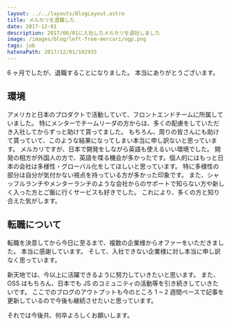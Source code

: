 ```yaml
---
layout: ../../layouts/BlogLayout.astro
title: メルカリを退職した
date: 2017-12-01
description: 2017/06/01に入社したメルカリを退社しました
image: /images/blog/left-from-mercari/ogp.png
tags: job
hatenaPath: 2017/12/01/102935
---
```


6 ヶ月でしたが、退職することになりました。
本当にありがとうございます。

## 環境

アメリカと日本のプロダクトで活動していて、フロントエンドチームに所属していました。
特にメンターでチームリーダの方からは、多くの配慮をしていただき入社してからずっと助けて貰ってました。
もちろん、周りの皆さんにも助けて貰っていて、このような結果になってしまい本当に申し訳ないと思っています。
メルカリですが、日本で開発をしながら英語も使えるいい環境でした。
開発の相方が外国人の方で、英語を喋る機会が多かったです。個人的にはもっと日本の会社は多様性・グローバル化をしてほしいと思っています。
特に多様性の部分は自分が気付かない視点を持っている方が多かった印象です。
また、シャッフルランチやメンターランチのような会社からのサポートで知らない方や新しく入った方とご飯に行くサービスも好きでした。
これにより、多くの方と知り合えた気がします。

## 転職について

転職を決意してから今日に至るまで、複数の企業様からオファーをいただきました。
本当に感謝しています。
そして、入社できない企業様に対し本当に申し訳なく思っています。

新天地では、今以上に活躍できるように努力していきたいと思います。
また、OSS はもちろん、日本でも JS のコミュニティの活動等を引き続きしていきたいです。
ここでのブログのアウトプットも今のところ 1 ~ 2 週間ペースで記事を更新しているので今後も継続させたいと思っています。

それでは今後共、何卒よろしくお願いします。
